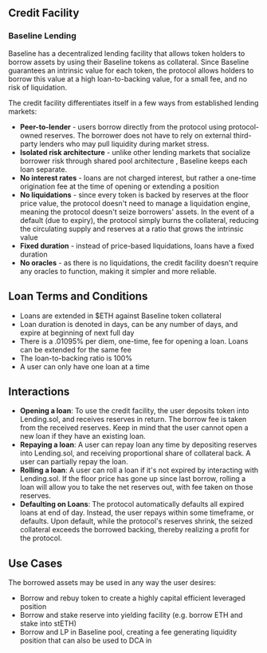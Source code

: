 ## Credit Facility

### Baseline Lending

Baseline has a decentralized lending facility that allows token holders to borrow assets by using their Baseline
tokens as collateral. Since Baseline guarantees an intrinsic value for each token, the protocol allows holders to
borrow this value at a high loan-to-backing value, for a small fee, and no risk of liquidation.

The credit facility differentiates itself in a few ways from established lending markets:

- **Peer-to-lender** - users borrow directly from the protocol using protocol-owned reserves. The borrower does
  not have to rely on external third-party lenders who may pull liquidity during market stress.
- **Isolated risk architecture** - unlike other lending markets that socialize borrower risk through shared pool
  architecture , Baseline keeps each loan separate.
- **No interest rates** - loans are not charged interest, but rather a one-time origination fee at the time of
  opening or extending a position
- **No liquidations** - since every token is backed by reserves at the floor price value, the protocol doesn't
  need to manage a liquidation engine, meaning the protocol doesn't seize borrowers' assets. In the event of a default
  (due to expiry), the protocol simply burns the collateral, reducing the circulating supply and reserves at a ratio
  that grows the intrinsic value
- **Fixed duration** - instead of price-based liquidations, loans have a fixed duration
- **No oracles** - as there is no liquidations, the credit facility doesn't require any oracles to function, making it
  simpler and more reliable.

## Loan Terms and Conditions

- Loans are extended in $ETH against Baseline token collateral
- Loan duration is denoted in days, can be any number of days, and expire at beginning of next full day
- There is a .01095% per diem, one-time, fee for opening a loan. Loans can be extended for the same fee
- The loan-to-backing ratio is 100%
- A user can only have one loan at a time

## Interactions

- **Opening a loan**: To use the credit facility, the user deposits token into Lending.sol, and receives reserves in return.
  The borrow fee is taken from the received reserves. Keep in mind that the user cannot open a new loan if they have an existing
  loan.
- **Repaying a loan**: A user can repay loan any time by depositing reserves into Lending.sol, and receiving proportional
  share of collateral back. A user can partially repay the loan.
- **Rolling a loan**: A user can roll a loan if it's not expired by interacting with Lending.sol. If the floor price has
  gone up since last borrow, rolling a loan will allow you to take the net reserves out, with fee taken on those reserves.
- **Defaulting on Loans**: The protocol automatically defaults all expired loans at end of day. Instead, the user repays
  within some timeframe, or defaults. Upon default, while the protocol's reserves shrink, the seized collateral exceeds the
  borrowed backing, thereby realizing a profit for the protocol.

## Use Cases

The borrowed assets may be used in any way the user desires:

- Borrow and rebuy token to create a highly capital efficient leveraged position
- Borrow and stake reserve into yielding facility (e.g. borrow ETH and stake into stETH)
- Borrow and LP in Baseline pool, creating a fee generating liquidity position that can also be used to DCA in
